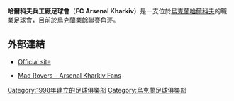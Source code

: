 {{Infobox football club |
  clubname = 哈爾科夫兵工廠足球會|
  image    = <!-- 檔案不存在 [[File:FCArsenalKharkiv.jpg|200px]] ，可從英文維基百科取得 -->|
  fullname = FC Arsenal Kharkiv|
  nickname = |
  founded  = {{start date and age|df=yes|1998}}|
  ground   = [[哈爾科夫|哈爾科夫]][[斯巴達兵工廠運動場|斯巴達兵工廠運動場]]
  capacity = 2,300|
  chairman = Volodymyr Chumak|
  manager  = Vladislav Kisel|
  league   = [[烏克蘭足球乙級聯賽|烏克蘭足球乙級聯賽]]|
  season   = 2008-09|
  position = 12|
  }}

'''哈爾科夫兵工廠足球會'''（'''FC Arsenal Kharkiv'''）是一支位於[[烏克蘭|烏克蘭]][[哈爾科夫|哈爾科夫]]的職業足球會，目前於烏克蘭業餘聯賽角逐。

==外部連結==
*{{ru icon}} [https://archive.is/20121222130330/http://www.arsenal.kharkov.ua/ Official site]
*{{ru icon}} [http://madrovers.blogspot.com/ Mad Rovers – Arsenal Kharkiv Fans]{{Wayback|url=http://madrovers.blogspot.com/ |date=20150802181848 }}

[[Category:1998年建立的足球俱樂部|Category:1998年建立的足球俱樂部]]
[[Category:烏克蘭足球俱樂部|Category:烏克蘭足球俱樂部]]